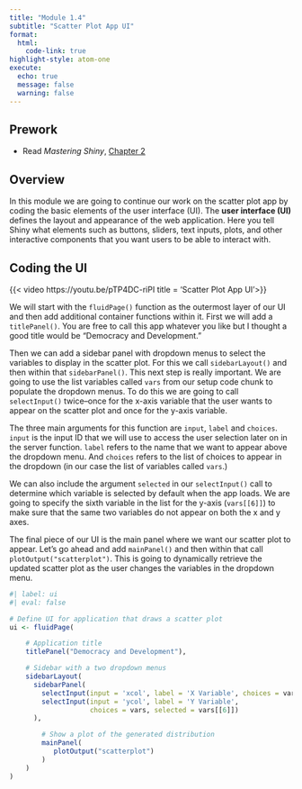 ```yaml
---
title: "Module 1.4"
subtitle: "Scatter Plot App UI"
format: 
  html:
    code-link: true
highlight-style: atom-one
execute:
  echo: true
  message: false
  warning: false
---
```


::: {.callout-tip}
## Prework

- Read *Mastering Shiny*, [Chapter 2](https://mastering-shiny.org/basic-ui.html)
:::

## Overview

In this module we are going to continue our work on the scatter plot app by coding the basic elements of the user interface (UI). The **user interface (UI)** defines the layout and appearance of the web application. Here you tell Shiny what elements such as buttons, sliders, text inputs, plots, and other interactive components that you want users to be able to interact with.  

## Coding the UI

{{< video https://youtu.be/pTP4DC-riPI title = 'Scatter Plot App UI'>}}

We will start with the `fluidPage()` function as the outermost layer of our UI and then add additional container functions within it. First we will add a `titlePanel()`. You are free to call this app whatever you like but I thought a good title would be "Democracy and Development." 

Then we can add a sidebar panel with dropdown menus to select the variables to display in the scatter plot. For this we call `sidebarLayout()` and then within that `sidebarPanel()`. 
This next step is really important. We are going to use the list variables called `vars` from our setup code chunk to populate the dropdown menus. To do this we are going to call `selectInput()` twice--once for the x-axis variable that the user wants to appear on the scatter plot and once for the y-axis variable. 

The three main arguments for this function are `input`, `label` and `choices`. `input` is the input ID that we will use to access the user selection later on in the server function. `label` refers to the name that we want to appear above the dropdown menu. And `choices` refers to the list of choices to appear in the dropdown (in our case the list of variables called `vars`.)

We can also include the argument `selected` in our `selectInput()` call to determine which variable is selected by default when the app loads. We are going to specify the sixth variable in the list for the y-axis (`vars[[6]]`) to make sure that the same two variables do not appear on both the x and y axes. 

The final piece of our UI is the main panel where we want our scatter plot to appear. Let's go ahead and add `mainPanel()` and then within that call `plotOutput("scatterplot")`. This is going to dynamically retrieve the updated scatter plot as the user changes the variables in the dropdown menu. 

```r
#| label: ui
#| eval: false

# Define UI for application that draws a scatter plot
ui <- fluidPage(

    # Application title
    titlePanel("Democracy and Development"),

    # Sidebar with a two dropdown menus
    sidebarLayout(
      sidebarPanel(
        selectInput(input = 'xcol', label = 'X Variable', choices = vars),
        selectInput(input = 'ycol', label = 'Y Variable', 
                    choices = vars, selected = vars[[6]])
      ),

        # Show a plot of the generated distribution
        mainPanel(
           plotOutput("scatterplot")
        )
    )
)

```


